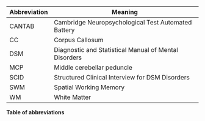 ::: {#tbl-abbrevs}

Abbreviation | Meaning
-------------|--------
CANTAB | Cambridge Neuropsychological Test Automated Battery
CC | Corpus Callosum
DSM | Diagnostic and Statistical Manual of Mental Disorders
MCP | Middle cerebellar peduncle
SCID | Structured Clinical Interview for DSM Disorders
SWM | Spatial Working Memory
WM | White Matter

**Table of abbreviations**

:::
